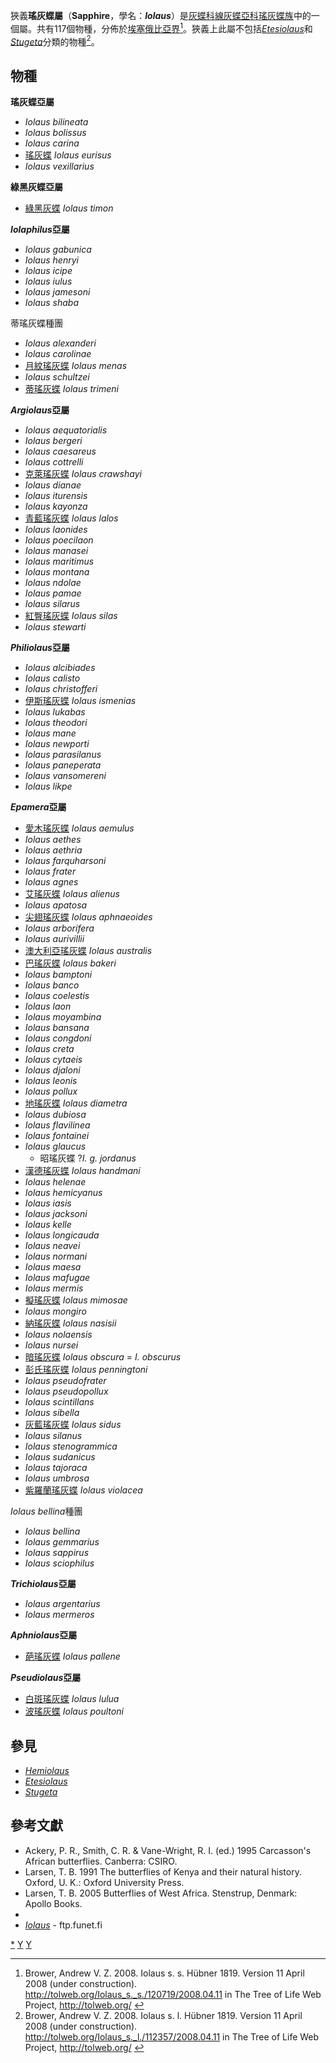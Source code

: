 {{NoteTA
|G1=Butterfly
}}
{{distinguish|嬈灰蝶屬}}
{{Automatic taxobox
| taxon = Iolaus
| image = Iolaus glaucus 1.jpg
| image_caption = ''Iolaus glaucus''
| authority = Hübner, [1819]
| type_species = [[瑤灰蝶|瑤灰蝶]]<br />''Papilio eurisus''
| type_species_authority = Cramer, [1780]
| subdivision_ranks = 物種
| subdivision = 共117種，詳閱正文。
| synonyms = 
* ''Argiolaus'' <small>H. H. Druce 1891</small>
* ''Epamera'' <small>H. H. Druce 1891</small>
* 綠黑灰蝶屬<br />''Tanuetheira'' <small>H. H. Druce 1891</small>
* ''Trichiolaus'' <small>Aurivillius 1899</small>
* ''Aphniolaus'' <small>H. H. Druce 1902</small>
* ''Pseudiolaus'' <small>Riley 1928</small>
* ''Iolaphilus'' <small>Stempffer & Bennett 1958</small>
* ''Philiolaus'' <small>Stempffer & Bennett 1958</small>
}}

狹義'''瑤灰蝶屬'''（'''Sapphire'''，學名：'''''Iolaus'''''）是[[灰蝶科|灰蝶科]][[線灰蝶亞科|線灰蝶亞科]][[瑤灰蝶族|瑤灰蝶族]]中的一個屬。共有117個物種，分佈於[[埃塞俄比亞界|埃塞俄比亞界]]<ref name=tol>Brower, Andrew V. Z. 2008. Iolaus s. s. Hübner 1819. Version 11 April 2008 (under construction). http://tolweb.org/Iolaus_s._s./120719/2008.04.11 {{Wayback|url=http://tolweb.org/Iolaus_s._s./120719/2008.04.11 |date=20191201002111 }} in The Tree of Life Web Project, http://tolweb.org/ {{Wayback|url=http://tolweb.org/ |date=20110515100516 }} {{en}}</ref>。狹義上此屬不包括''[[Etesiolaus|Etesiolaus]]''和''[[Stugeta|Stugeta]]''分類的物種<ref>Brower, Andrew V. Z. 2008. Iolaus s. l. Hübner 1819. Version 11 April 2008 (under construction). http://tolweb.org/Iolaus_s._l./112357/2008.04.11 {{Wayback|url=http://tolweb.org/Iolaus_s._l./112357/2008.04.11 |date=20191130235953 }} in The Tree of Life Web Project, http://tolweb.org/ {{Wayback|url=http://tolweb.org/ |date=20110515100516 }} {{en}}</ref>。

== 物種 ==
'''瑤灰蝶亞屬'''
* ''Iolaus bilineata''
* ''Iolaus bolissus''
* ''Iolaus carina''
* [[瑤灰蝶|瑤灰蝶]] ''Iolaus eurisus''
* ''Iolaus vexillarius''

'''綠黑灰蝶亞屬'''
* [[綠黑灰蝶|綠黑灰蝶]] ''Iolaus timon''

'''''Iolaphilus''亞屬'''
* ''Iolaus gabunica''
* ''Iolaus henryi''
* ''Iolaus icipe''
* ''Iolaus iulus''
* ''Iolaus jamesoni''
* ''Iolaus shaba''

蒂瑤灰蝶種團
* ''Iolaus alexanderi''
* ''Iolaus carolinae''
* [[月紋瑤灰蝶|月紋瑤灰蝶]] ''Iolaus menas''
* ''Iolaus schultzei''
* [[蒂瑤灰蝶|蒂瑤灰蝶]] ''Iolaus trimeni''

'''''Argiolaus''亞屬'''
* ''Iolaus aequatorialis''
* ''Iolaus bergeri''
* ''Iolaus caesareus''
* ''Iolaus cottrelli''
* [[克萊瑤灰蝶|克萊瑤灰蝶]] ''Iolaus crawshayi''
* ''Iolaus dianae''
* ''Iolaus iturensis''
* ''Iolaus kayonza''
* [[青藍瑤灰蝶|青藍瑤灰蝶]] ''Iolaus lalos''
* ''Iolaus laonides''
* ''Iolaus poecilaon''
* ''Iolaus manasei''
* ''Iolaus maritimus''
* ''Iolaus montana''
* ''Iolaus ndolae''
* ''Iolaus pamae''
* ''Iolaus silarus''
* [[紅臀瑤灰蝶|紅臀瑤灰蝶]] ''Iolaus silas''
* ''Iolaus stewarti''

'''''Philiolaus''亞屬'''
* ''Iolaus alcibiades''
* ''Iolaus calisto''
* ''Iolaus christofferi''
* [[伊斯瑤灰蝶|伊斯瑤灰蝶]] ''Iolaus ismenias''
* ''Iolaus lukabas''
* ''Iolaus theodori''
* ''Iolaus mane''
* ''Iolaus newporti''
* ''Iolaus parasilanus''
* ''Iolaus paneperata''
* ''Iolaus vansomereni''
* ''Iolaus likpe''

'''''Epamera''亞屬'''
* [[愛木瑤灰蝶|愛木瑤灰蝶]] ''Iolaus aemulus''
* ''Iolaus aethes''
* ''Iolaus aethria''
* ''Iolaus farquharsoni''
* ''Iolaus frater''
* ''Iolaus agnes''
* [[艾瑤灰蝶|艾瑤灰蝶]] ''Iolaus alienus''
* ''Iolaus apatosa''
* [[尖翅瑤灰蝶|尖翅瑤灰蝶]] ''Iolaus aphnaeoides''
* ''Iolaus arborifera''
* ''Iolaus aurivillii''
* [[澳大利亞瑤灰蝶|澳大利亞瑤灰蝶]] ''Iolaus australis''
* [[巴瑤灰蝶|巴瑤灰蝶]] ''Iolaus bakeri''
* ''Iolaus bamptoni''
* ''Iolaus banco''
* ''Iolaus coelestis''
* ''Iolaus laon''
* ''Iolaus moyambina''
* ''Iolaus bansana''
* ''Iolaus congdoni''
* ''Iolaus creta''
* ''Iolaus cytaeis''
* ''Iolaus djaloni''
* ''Iolaus leonis''
* ''Iolaus pollux''
* [[地瑤灰蝶|地瑤灰蝶]] ''Iolaus diametra''
* ''Iolaus dubiosa''
* ''Iolaus flavilinea''
* ''Iolaus fontainei''
* ''Iolaus glaucus''
** 昭瑤灰蝶 ?''I. g. jordanus''
* [[漢德瑤灰蝶|漢德瑤灰蝶]] ''Iolaus handmani''
* ''Iolaus helenae''
* ''Iolaus hemicyanus''
* ''Iolaus iasis''
* ''Iolaus jacksoni''
* ''Iolaus kelle''
* ''Iolaus longicauda''
* ''Iolaus neavei''
* ''Iolaus normani''
* ''Iolaus maesa''
* ''Iolaus mafugae''
* ''Iolaus mermis''
* [[擬瑤灰蝶|擬瑤灰蝶]] ''Iolaus mimosae''
* ''Iolaus mongiro''
* [[納瑤灰蝶|納瑤灰蝶]] ''Iolaus nasisii''
* ''Iolaus nolaensis''
* ''Iolaus nursei''
* [[暗瑤灰蝶|暗瑤灰蝶]] ''Iolaus obscura'' = ''I. obscurus''
* [[彭氏瑤灰蝶|彭氏瑤灰蝶]] ''Iolaus penningtoni''
* ''Iolaus pseudofrater''
* ''Iolaus pseudopollux''
* ''Iolaus scintillans''
* ''Iolaus sibella''
* [[灰藍瑤灰蝶|灰藍瑤灰蝶]] ''Iolaus sidus''
* ''Iolaus silanus''
* ''Iolaus stenogrammica''
* ''Iolaus sudanicus''
* ''Iolaus tajoraca''
* ''Iolaus umbrosa''
* [[紫羅蘭瑤灰蝶|紫羅蘭瑤灰蝶]] ''Iolaus violacea''

''Iolaus bellina''種團
* ''Iolaus bellina''
* ''Iolaus gemmarius''
* ''Iolaus sappirus''
* ''Iolaus sciophilus''

'''''Trichiolaus''亞屬'''
* ''Iolaus argentarius''
* ''Iolaus mermeros''

'''''Aphniolaus''亞屬'''
* [[葩瑤灰蝶|葩瑤灰蝶]] ''Iolaus pallene''

'''''Pseudiolaus''亞屬'''
* [[白斑瑤灰蝶|白斑瑤灰蝶]] ''Iolaus lulua''
* [[波瑤灰蝶|波瑤灰蝶]] ''Iolaus poultoni''

== 參見 ==
* ''[[Hemiolaus|Hemiolaus]]''
* ''[[Etesiolaus|Etesiolaus]]''
* ''[[Stugeta|Stugeta]]''
<!--
== 圖集 ==
<gallery>
</gallery>
-->

== 參考文獻 ==
{{Reflist}}
{{Commons category| Iolaus (Lycaenidae)}}
* Ackery, P. R., Smith, C. R. & Vane-Wright, R. I. (ed.) 1995 Carcasson's African butterflies. Canberra: CSIRO.
* Larsen, T. B. 1991 The butterflies of Kenya and their natural history. Oxford, U. K.: Oxford University Press.
* Larsen, T. B. 2005 Butterflies of West Africa. Stenstrup, Denmark: Apollo Books.
* {{Cite book | author = 寿建新 周尧 李宇飞 | title = 世界蝴蝶分類名錄 | location = 中國 | publisher = 陝西科學技術出版社 | date = 2006-04-01 | ISBN = 9787536936768 | language= zh-hans }}
* [http://ftp.funet.fi/pub/sci/bio/life/insecta/lepidoptera/ditrysia/papilionoidea/lycaenidae/theclinae/iolaus ''Iolaus''] {{Wayback|url=http://ftp.funet.fi/pub/sci/bio/life/insecta/lepidoptera/ditrysia/papilionoidea/lycaenidae/theclinae/iolaus |date=20190811043327 }} - ftp.funet.fi
{{Taxonbar}}

{{線灰蝶亞科}}

[[Category:瑤灰蝶屬|*]]
[[Category:瑤灰蝶族|Y]]
[[Category:1819年描述的分类群|Y]]